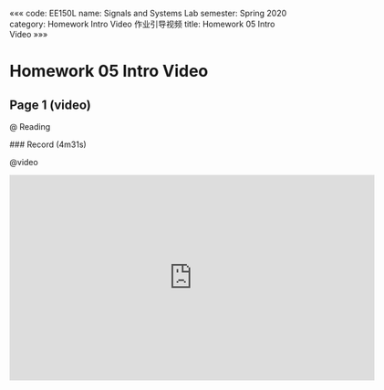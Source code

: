 «««
code: EE150L
name: Signals and Systems Lab
semester: Spring 2020
category: Homework Intro Video 作业引导视频
title: Homework 05 Intro Video
»»»

# Homework 05 Intro Video

## Page 1 (video)

@ Reading

<div class="markdown-body">
### Record (4m31s)
</div>

@video

<iframe src="https://watchsb.com/e/37ta9s2x9ndi.html" frameborder=0 marginwidth=0 marginheight=0 scrolling=no width=640 height=360 allowfullscreen></iframe>


